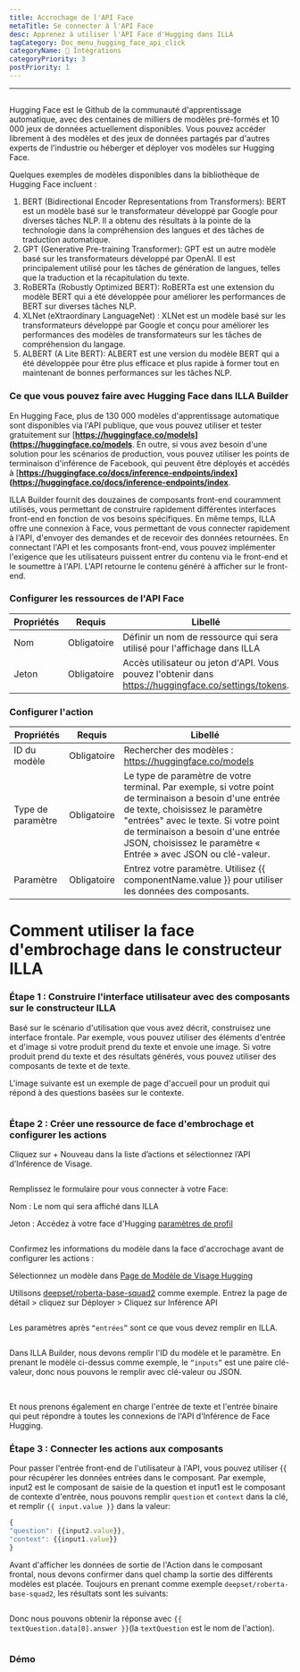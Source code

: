 ```yaml
---
title: Accrochage de l'API Face
metaTitle: Se connecter à l'API Face
desc: Apprenez à utiliser l'API Face d'Hugging dans ILLA
tagCategory: Doc_menu_hugging_face_api_click
categoryName: 🔨 Intégrations
categoryPriority: 3
postPriority: 1
---
```


* * *

## <h2 hidden>API Face câlinage</h2>

Hugging Face est le Github de la communauté d'apprentissage automatique, avec des centaines de milliers de modèles pré-formés et 10 000 jeux de données actuellement disponibles. Vous pouvez accéder librement à des modèles et des jeux de données partagés par d'autres experts de l'industrie ou héberger et déployer vos modèles sur Hugging Face.

Quelques exemples de modèles disponibles dans la bibliothèque de Hugging Face incluent :

1.  BERT (Bidirectional Encoder Representations from Transformers): BERT est un modèle basé sur le transformateur développé par Google pour diverses tâches NLP. Il a obtenu des résultats à la pointe de la technologie dans la compréhension des langues et des tâches de traduction automatique.
2.  GPT (Generative Pre-training Transformer): GPT est un autre modèle basé sur les transformateurs développé par OpenAI. Il est principalement utilisé pour les tâches de génération de langues, telles que la traduction et la récapitulation du texte.
3.  RoBERTa (Robustly Optimized BERT): RoBERTa est une extension du modèle BERT qui a été développée pour améliorer les performances de BERT sur diverses tâches NLP.
4.  XLNet (eXtraordinary LanguageNet) : XLNet est un modèle basé sur les transformateurs développé par Google et conçu pour améliorer les performances des modèles de transformateurs sur les tâches de compréhension du langage.
5.  ALBERT (A Lite BERT): ALBERT est une version du modèle BERT qui a été développée pour être plus efficace et plus rapide à former tout en maintenant de bonnes performances sur les tâches NLP.

### Ce que vous pouvez faire avec Hugging Face dans ILLA Builder

En Hugging Face, plus de 130 000 modèles d'apprentissage automatique sont disponibles via l'API publique, que vous pouvez utiliser et tester gratuitement sur \[**<https://huggingface.co/models>](<https://huggingface.co/models>**. En outre, si vous avez besoin d'une solution pour les scénarios de production, vous pouvez utiliser les points de terminaison d'inférence de Facebook, qui peuvent être déployés et accédés à \[**<https://huggingface.co/docs/inference-endpoints/index>](<https://huggingface.co/docs/inference-endpoints/index>**.

ILLA Builder fournit des douzaines de composants front-end couramment utilisés, vous permettant de construire rapidement différentes interfaces front-end en fonction de vos besoins spécifiques. En même temps, ILLA offre une connexion à Face, vous permettant de vous connecter rapidement à l'API, d'envoyer des demandes et de recevoir des données retournées. En connectant l'API et les composants front-end, vous pouvez implémenter l'exigence que les utilisateurs puissent entrer du contenu via le front-end et le soumettre à l'API. L'API retourne le contenu généré à afficher sur le front-end.

### Configurer les ressources de l'API Face

| Propriétés | Requis      | Libellé                                                                                               |
| ---------- | ----------- | ----------------------------------------------------------------------------------------------------- |
| Nom        | Obligatoire | Définir un nom de ressource qui sera utilisé pour l'affichage dans ILLA                               |
| Jeton      | Obligatoire | Accès utilisateur ou jeton d'API. Vous pouvez l'obtenir dans https://huggingface.co/settings/tokens.  |

### Configurer l'action

| Propriétés        | Requis      | Libellé                                                                                                                                                                                                                                                                                   |
| ----------------- | ----------- | ----------------------------------------------------------------------------------------------------------------------------------------------------------------------------------------------------------------------------------------------------------------------------------------- |
| ID du modèle      | Obligatoire | Rechercher des modèles : https://huggingface.co/models                                                                                                                                                                                                                                    |
| Type de paramètre | Obligatoire | Le type de paramètre de votre terminal. Par exemple, si votre point de terminaison a besoin d'une entrée de texte, choisissez le paramètre "entrées" avec le texte. Si votre point de terminaison a besoin d'une entrée JSON, choisissez le paramètre « Entrée » avec JSON ou clé-valeur. |
| Paramètre         | Obligatoire | Entrez votre paramètre. Utilisez {{ componentName.value }} pour utiliser les données des composants.                                                                                                                                                                                      |

# Comment utiliser la face d'embrochage dans le constructeur ILLA

### Étape 1 : Construire l'interface utilisateur avec des composants sur le constructeur ILLA

Basé sur le scénario d'utilisation que vous avez décrit, construisez une interface frontale. Par exemple, vous pouvez utiliser des éléments d'entrée et d'image si votre produit prend du texte et envoie une image. Si votre produit prend du texte et des résultats générés, vous pouvez utiliser des composants de texte et de texte.

L'image suivante est un exemple de page d'accueil pour un produit qui répond à des questions basées sur le contexte.

<img src='https://cdn.illacloud.com/official-website/img/docs/connect/hfapi1.png' alt="" />

### Étape 2 : Créer une ressource de face d'embrochage et configurer les actions

Cliquez sur + Nouveau dans la liste d’actions et sélectionnez l’API d’Inférence de Visage.

<img src='https://cdn.illacloud.com/official-website/img/docs/connect/hfapi2.png' alt="" />

Remplissez le formulaire pour vous connecter à votre Face:

Nom : Le nom qui sera affiché dans ILLA

Jeton : Accédez à votre face d'Hugging [paramètres de profil]([https://huggingface.co/settings/tokens](https://huggingface.co/settings/tokens))

<img src='https://cdn.illacloud.com/official-website/img/docs/connect/hfapi3.png' alt="" />

Confirmez les informations du modèle dans la face d'accrochage avant de configurer les actions :

Sélectionnez un modèle dans [Page de Modèle de Visage Hugging]([https://huggingface.co/models](https://huggingface.co/models))

Utilisons [deepset/roberta-base-squad2]([https://huggingface.co/deepset/roberta-base-squad2](https://huggingface.co/deepset/roberta-base-squad2)) comme exemple. Entrez la page de détail > cliquez sur Déployer > Cliquez sur Inférence API

<img src='https://cdn.illacloud.com/official-website/img/docs/connect/hfapi4.png' alt="" />

Les paramètres après `“entrées”` sont ce que vous devez remplir en ILLA. 

<img src='https://cdn.illacloud.com/official-website/img/docs/connect/hfapi5.png' alt="" />

Dans ILLA Builder, nous devons remplir l'ID du modèle et le paramètre. En prenant le modèle ci-dessus comme exemple, le `“inputs”` est une paire clé-valeur, donc nous pouvons le remplir avec clé-valeur ou JSON. 

<img src='https://cdn.illacloud.com/official-website/img/docs/connect/hfapi6.png' alt="" />

<img src='https://cdn.illacloud.com/official-website/img/docs/connect/hfapi7.png' alt="" />

Et nous prenons également en charge l'entrée de texte et l'entrée binaire qui peut répondre à toutes les connexions de l'API d'Inférence de Face Hugging.

### Étape 3 : Connecter les actions aux composants

Pour passer l'entrée front-end de l'utilisateur à l'API, vous pouvez utiliser {{ pour récupérer les données entrées dans le composant. Par exemple, input2 est le composant de saisie de la question et input1 est le composant de contexte d'entrée, nous pouvons remplir `question` et `context` dans la clé, et remplir `{{ input.value }}` dans la valeur:

```jsx
{
"question": {{input2.value}},
"context": {{input1.value}}
}
```

Avant d'afficher les données de sortie de l'Action dans le composant frontal, nous devons confirmer dans quel champ la sortie des différents modèles est placée. Toujours en prenant comme exemple `deepset/roberta-base-squad2`, les résultats sont les suivants:

<img src='https://cdn.illacloud.com/official-website/img/docs/connect/hfapi8.png' alt="" />

Donc nous pouvons obtenir la réponse avec `{{ textQuestion.data[0].answer }}`(la `textQuestion` est le nom de l'action). 

<img src='https://cdn.illacloud.com/official-website/img/docs/connect/hfapi9.png' alt="" />

### Démo

<img src='https://cdn.illacloud.com/official-website/img/docs/connect/hfapi10.gif' alt="" />

<img src='https://cdn.illacloud.com/official-website/img/docs/connect/hfapi11.gif' alt="" />
